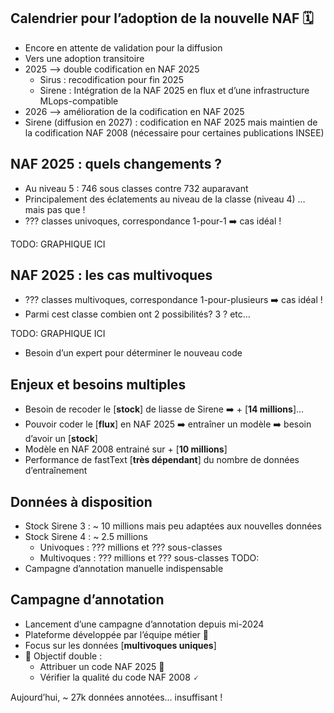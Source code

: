 
## Calendrier pour l'adoption de la nouvelle NAF 🗓️

- Encore en attente de validation pour la diffusion
- Vers une adoption transitoire
- 2025 --> double codification en NAF 2025
  - Sirus : recodification pour fin 2025
  - Sirene : Intégration de la NAF 2025 en flux et d'une infrastructure MLops-compatible
- 2026 --> amélioration de la codification en NAF 2025
- Sirene (diffusion en 2027) : codification en NAF 2025 mais maintien de la codification NAF 2008 (nécessaire pour certaines publications INSEE)


## NAF 2025 : quels changements ? 

- Au niveau 5 : 746 sous classes contre 732 auparavant
- Principalement des éclatements au niveau de la classe (niveau 4) ... mais pas que !
- ??? classes univoques, correspondance 1-pour-1 ➡️ cas idéal !

TODO:
GRAPHIQUE ICI

## NAF 2025 : les cas multivoques

- ??? classes multivoques, correspondance 1-pour-plusieurs ➡️ cas idéal !
- Parmi cest classe combien ont 2 possibilités? 3 ? etc...

TODO:
GRAPHIQUE ICI

- Besoin d'un expert pour déterminer le nouveau code

## Enjeux et besoins multiples

- Besoin de recoder le [**stock**] de liasse de Sirene ➡️ + [**14 millions**]...
- Pouvoir coder le [**flux**] en NAF 2025 ➡️ entraîner un modèle ➡️ besoin d'avoir un [**stock**]
- Modèle en NAF 2008 entrainé sur + [**10 millions**]
- Performance de fastText [**très dépendant**] du nombre de données d'entraînement

## Données à disposition

- Stock Sirene 3 :  ~ 10 millions mais peu adaptées aux nouvelles données
- Stock Sirene 4 : ~ 2.5 millions 
    - Univoques : ??? millions et ??? sous-classes
    - Multivoques : ??? millions et ??? sous-classes
TODO:

- Campagne d'annotation manuelle indispensable

## Campagne d'annotation 

- Lancement d'une campagne d'annotation depuis mi-2024
- Plateforme développée par l'équipe métier 🤔
- Focus sur les données [**multivoques uniques**]
- 🎯 Objectif double :
  - Attribuer un code NAF 2025 🚀
  - Vérifier la qualité du code NAF 2008 🗸

Aujourd'hui, ~ 27k données annotées... insuffisant !